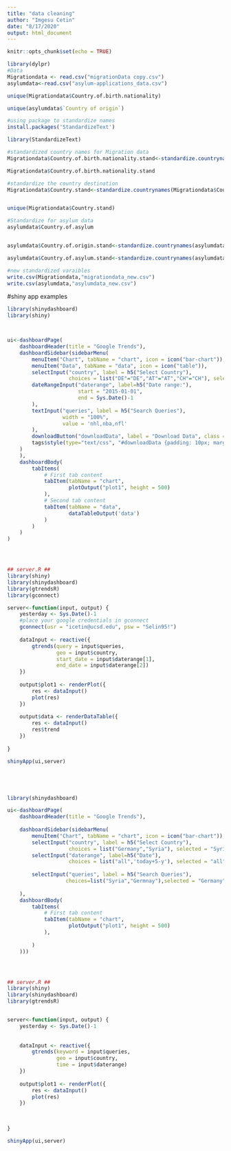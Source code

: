 ```yaml
---
title: "data cleaning"
author: "Imgesu Cetin"
date: "8/17/2020"
output: html_document
---
```


```r
knitr::opts_chunk$set(echo = TRUE)
```

```r
library(dylpr)
#Data
Migrationdata <- read.csv("migrationData copy.csv")
asylumdata<-read.csv("asylum-applications_data.csv")

unique(Migrationdata$Country.of.birth.nationality)
```

```r
unique(asylumdata$`Country of origin`)
```

```r
#using package to standardize names
install.packages('StandardizeText')

library(StandardizeText)

#standardized country names for Migration data
Migrationdata$Country.of.birth.nationality.stand<-standardize.countrynames(Migrationdata$Country.of.birth.nationality,standard="iso",suggest="auto")

Migrationdata$Country.of.birth.nationality.stand

#standardize the country destination
Migrationdata$Country.stand<-standardize.countrynames(Migrationdata$Country,standard="iso",suggest="auto")


unique(Migrationdata$Country.stand)


```

```r
#Standardize for asylum data
asylumdata$Country.of.asylum


asylumdata$Country.of.origin.stand<-standardize.countrynames(asylumdata$Country.of.origin,standard="iso",suggest="auto")

asylumdata$Country.of.asylum.stand<-standardize.countrynames(asylumdata$Country.of.asylum,standard="iso",suggest="auto")

```


```r
#new standardized varaibles
write.csv(Migrationdata,"migrationdata_new.csv")
write.csv(asylumdata,"asylumdata_new.csv")
```

#shiny app examples 
```r
library(shinydashboard)
library(shiny)



ui<-dashboardPage(
    dashboardHeader(title = "Google Trends"),
    dashboardSidebar(sidebarMenu(
        menuItem("Chart", tabName = "chart", icon = icon("bar-chart")),
        menuItem("Data", tabName = "data", icon = icon("table")),
        selectInput("country", label = h5("Select Country"),
                    choices = list("DE"="DE","AT"="AT","CH"="CH"), selected = "DE"),
        dateRangeInput("daterange", label=h5("Date range:"),
                       start = "2015-01-01",
                       end = Sys.Date()-1
        ),
        textInput("queries", label = h5("Search Queries"),
                  width = "100%", 
                  value = 'nhl,nba,nfl'
        ),
        downloadButton("downloadData", label = "Download Data", class = NULL),
        tags$style(type="text/css", "#downloadData {padding: 10px; margin: 20px;}")
    )
    ),
    dashboardBody(
        tabItems(
            # First tab content
            tabItem(tabName = "chart",
                    plotOutput("plot1", height = 500)
            ),
            # Second tab content
            tabItem(tabName = "data",
                    dataTableOutput('data')
            )
        )
    )
)




## server.R ##
library(shiny)
library(shinydashboard)
library(gtrendsR)
library(gconnect)

server<-function(input, output) {
    yesterday <- Sys.Date()-1
    #place your google credentials in gconnect
    gconnect(usr = "icetin@ucsd.edu", psw = "Selin95!")
    
    dataInput <- reactive({
        gtrends(query = input$queries,
                geo = input$country,
                start_date = input$daterange[1],
                end_date = input$daterange[2])
    })
    
    output$plot1 <- renderPlot({
        res <- dataInput()
        plot(res)
    })
    
    output$data <- renderDataTable({
        res <- dataInput()
        res$trend
    })
    
}

shinyApp(ui,server)






```

```r
library(shinydashboard)

ui<-dashboardPage(
    dashboardHeader(title = "Google Trends"),
    
    dashboardSidebar(sidebarMenu(
        menuItem("Chart", tabName = "chart", icon = icon("bar-chart")),
        selectInput("country", label = h5("Select Country"),
                    choices = list("Germany","Syria"), selected = "Syria"),
        selectInput("daterange", label=h5("Date"),
                    choices = list("all",'today+5-y'), selected = "all"),
        
        selectInput("queries", label = h5("Search Queries"),
                   choices=list("Syria","Germnay"),selected = "Germany" ),
    
    ),
    dashboardBody(
        tabItems(
            # First tab content
            tabItem(tabName = "chart",
                    plotOutput("plot1", height = 500)
            ),
            
        )
    )))




## server.R ##
library(shiny)
library(shinydashboard)
library(gtrendsR)


server<-function(input, output) {
    yesterday <- Sys.Date()-1
    
    
    dataInput <- reactive({
        gtrends(keyword = input$queries,
                geo = input$country,
                time = input$daterange)
    })
    
    output$plot1 <- renderPlot({
        res <- dataInput()
        plot(res)
    })
    

    
}

shinyApp(ui,server)

```

